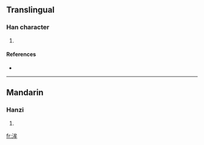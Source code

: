 ==Translingual==

===Han character===
{{Han char|rn=85|rad=水|as=06|sn=9|four=3315<sub>0</sub>|canj=水戈竹手 (EIHQ)}}

# {{defn|Han|sort=水06}}

====References====
* {{Han ref|kx=0621.020|dkj=17389|dj=1017.020|hdz=31618.030|uh=6D20|ud=27936|bh=CFA8|bd=53160}}

----

==Mandarin==

===Hanzi===
{{cmn-hanzi|pin=[[móu]] ([[mou2]]), [[w]] (wu)|wg=mou<sup>2</sup>, <sup>u</sup>}}

# {{defn|Mandarin}}

[[fr:洠]]